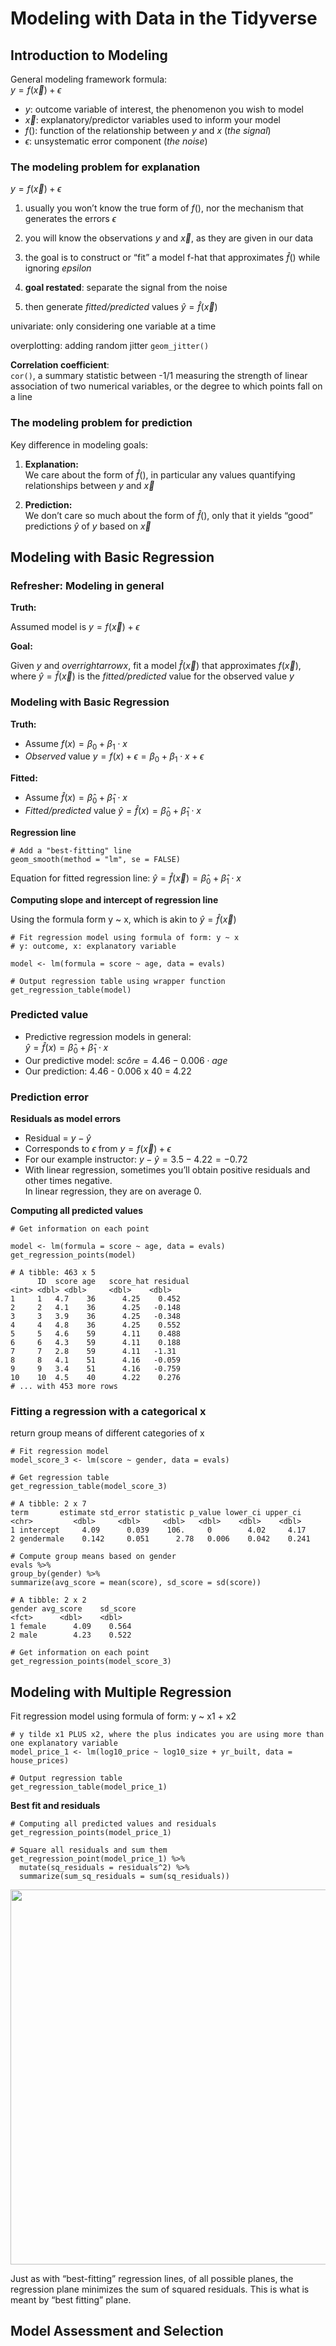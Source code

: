 # Modeling with Data in the Tidyverse

## Introduction to Modeling
General modeling framework formula:  
$y = f(\overrightarrow{x}) + \epsilon$

- $y$: outcome variable of interest, the phenomenon you wish to model
- $\overrightarrow{x}$: explanatory/predictor variables used to inform your model
- $f()$: function of the relationship between $y$ and $x$ (*the signal*)
- $\epsilon$: unsystematic error component (*the noise*)

### The modeling problem for explanation
$y = f(\overrightarrow{x}) + \epsilon$

1. usually you won't know the true form of $f()$, nor the mechanism that generates the errors $\epsilon$

2. you will know the observations $y$ and $\overrightarrow{x}$, as they are given in our data

3. the goal is to construct or "fit" a model f-hat that approximates $\hat{f}()$ while ignoring $epsilon$

4. **goal restated**: separate the signal from the noise

5. then generate *fitted/predicted* values $\hat{y} = \hat{f}(\overrightarrow{x})$

univariate: only considering one variable at a time

overplotting: adding random jitter `geom_jitter()`

**Correlation coefficient**:  
`cor()`, a summary statistic between -1/1 measuring the strength of linear association of two numerical variables, or the degree to which points fall on a line


### The modeling problem for prediction
Key difference in modeling goals:

1. **Explanation:**  
We care about the form of $\hat{f}()$, in particular any values quantifying relationships between $y$ and $\overrightarrow{x}$

2. **Prediction:**  
We don't care so much about the form of $\hat{f}()$, only that it yields "good" predictions $\hat{y}$ of $y$ based on $\overrightarrow{x}$


## Modeling with Basic Regression
### Refresher: Modeling in general
**Truth:**

Assumed model is $y = f(\overrightarrow{x}) + \epsilon$

**Goal:**

Given $y$ and $overrightarrow{x}$, fit a model $\hat{f}(\overrightarrow{x})$ that approximates $f(\overrightarrow{x})$, where $\hat{y} = \hat{f}(\overrightarrow{x})$ is the *fitted/predicted* value for the observed value $y$

### Modeling with Basic Regression

**Truth:**

- Assume $f(x) = \beta_0 + \beta_1 \cdot x$
- *Observed* value $y = f(x) + \epsilon = \beta_0 + \beta_1 \cdot x + \epsilon$

**Fitted:**

- Assume $\hat{f}(x) = \hat{\beta}_0 + \hat{\beta}_1 \cdot x$
- *Fitted/predicted* value $\hat{y} = \hat{f}(x) = \hat{\beta}_0 + \hat{\beta}_1 \cdot x$

**Regression line**

```
# Add a "best-fitting" line
geom_smooth(method = "lm", se = FALSE)
```

Equation for fitted regression line: $\hat{y} = \hat{f}(\overrightarrow{x}) = \hat{\beta}_0 + \hat{\beta}_1 \cdot x$

**Computing slope and intercept of regression line**

Using the formula form y ~ x, which is akin to $\hat{y} = \hat{f}(\overrightarrow{x})$

```
# Fit regression model using formula of form: y ~ x
# y: outcome, x: explanatory variable

model <- lm(formula = score ~ age, data = evals)

# Output regression table using wrapper function
get_regression_table(model)
```
### Predicted value
- Predictive regression models in general:  
$\hat{y} = \hat{f}(x) = \hat{\beta}_0 + \hat{\beta}_1 \cdot x$
- Our predictive model: $sc\hat{o}re = 4.46 - 0.006 \cdot age$
- Our prediction: 4.46 - 0.006 x 40 = 4.22

### Prediction error
**Residuals as model errors**

- Residual = $y - \hat{y}$
- Corresponds to $\epsilon$ from $y = f(\overrightarrow{x}) + \epsilon$
- For our example instructor: $y - \hat{y} = 3.5 - 4.22 = -0.72$
- With linear regression, sometimes you'll obtain positive residuals and other times negative.  
In linear regression, they are on average 0.

**Computing all predicted values**

```
# Get information on each point

model <- lm(formula = score ~ age, data = evals)
get_regression_points(model)

# A tibble: 463 x 5      
      ID  score age   score_hat residual
<int> <dbl> <dbl>     <dbl>    <dbl> 
1     1   4.7    36      4.25    0.452
2     2   4.1    36      4.25   -0.148
3     3   3.9    36      4.25   -0.348
4     4   4.8    36      4.25    0.552
5     5   4.6    59      4.11    0.488
6     6   4.3    59      4.11    0.188
7     7   2.8    59      4.11   -1.31
8     8   4.1    51      4.16   -0.059
9     9   3.4    51      4.16   -0.759
10    10  4.5    40      4.22    0.276
# ... with 453 more rows
```

### Fitting a regression with a categorical x
return group means of different categories of x

```
# Fit regression model
model_score_3 <- lm(score ~ gender, data = evals)

# Get regression table
get_regression_table(model_score_3)

# A tibble: 2 x 7
term       estimate std_error statistic p_value lower_ci upper_ci  <chr>         <dbl>     <dbl>     <dbl>   <dbl>    <dbl>    <dbl>
1 intercept     4.09      0.039    106.     0        4.02     4.17
2 gendermale    0.142     0.051      2.78   0.006    0.042    0.241

# Compute group means based on gender
evals %>%   
group_by(gender) %>%   
summarize(avg_score = mean(score), sd_score = sd(score))

# A tibble: 2 x 2
gender avg_score    sd_score
<fct>      <dbl>    <dbl>
1 female      4.09    0.564
2 male        4.23    0.522

# Get information on each point
get_regression_points(model_score_3)

```

## Modeling with Multiple Regression
Fit regression model using formula of form: y ~ x1 + x2

```
# y tilde x1 PLUS x2, where the plus indicates you are using more than one explanatory variable
model_price_1 <- lm(log10_price ~ log10_size + yr_built, data = house_prices)

# Output regression table
get_regression_table(model_price_1)
```

**Best fit and residuals**

```
# Computing all predicted values and residuals
get_regression_points(model_price_1)

# Square all residuals and sum them
get_regression_point(model_price_1) %>%
  mutate(sq_residuals = residuals^2) %>%
  summarize(sum_sq_residuals = sum(sq_residuals))
```

<img src="rlearning-plane-residuals.png" width="600">

Just as with "best-fitting" regression lines, of all possible planes, the regression plane minimizes the sum of squared residuals. This is what is meant by "best fitting" plane.



## Model Assessment and Selection






